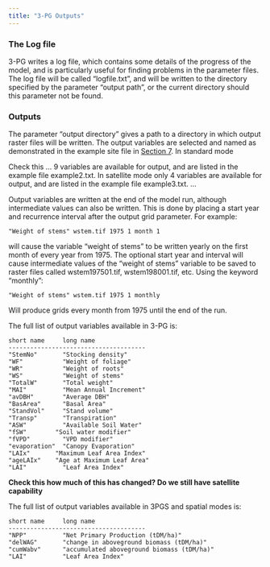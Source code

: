 ```yaml
---
title: "3-PG Outputs"
---
```


### The Log file

3-PG writes a log file, which contains some details of the progress of the model, and is particularly useful for finding problems in the parameter files. The log file will be called "logfile.txt", and will be written to the directory specified by the parameter "output path", or the current directory should this parameter not be found.

### Outputs

The parameter "output directory" gives a path to a directory in which output raster files will be written. The output variables are selected and named as demonstrated in the example site file in [Section 7](/Section_7.qmd). In standard mode

Check this ... 9 variables are available for output, and are listed in the example file example2.txt. In satellite mode only 4 variables are available for output, and are listed in the example file example3.txt. ...

Output variables are written at the end of the model run, although intermediate values can also be written. This is done by placing a start year and recurrence interval after the output grid parameter. For example:

```         
"Weight of stems" wstem.tif 1975 1 month 1
```

will cause the variable "weight of stems" to be written yearly on the first month of every year from 1975. The optional start year and interval will cause intermediate values of the "weight of stems" variable to be saved to raster files called wstem197501.tif, wstem198001.tif, etc. Using the keyword "monthly":

```         
"Weight of stems" wstem.tif 1975 1 monthly
```

Will produce grids every month from 1975 until the end of the run.

The full list of output variables available in 3-PG is:

``` .custom-block
short name     long name
--------------------------------------
"StemNo"       "Stocking density"
"WF"           "Weight of foliage"
"WR"           "Weight of roots"
"WS"           "Weight of stems"
"TotalW"       "Total weight"
"MAI"          "Mean Annual Increment"
"avDBH"        "Average DBH"
"BasArea"      "Basal Area"
"StandVol"     "Stand volume"
"Transp"       "Transpiration"
"ASW"          "Available Soil Water"
"fSW"        "Soil water modifier"
"fVPD"         "VPD modifier"
"evaporation"  "Canopy Evaporation"
"LAIx"       "Maximum Leaf Area Index"
"ageLAIx"    "Age at Maximum Leaf Area"
"LAI"          "Leaf Area Index"
```

**Check this how much of this has changed? Do we still have satellite capability**

The full list of output variables available in 3PGS and spatial modes is:

``` .custom-block
short name     long name
--------------------------------------
"NPP"          "Net Primary Production (tDM/ha)"
"delWAG"       "change in aboveground biomass (tDM/ha)"
"cumWabv"      "accumulated aboveground biomass (tDM/ha)"
"LAI"          "Leaf Area Index"
```
